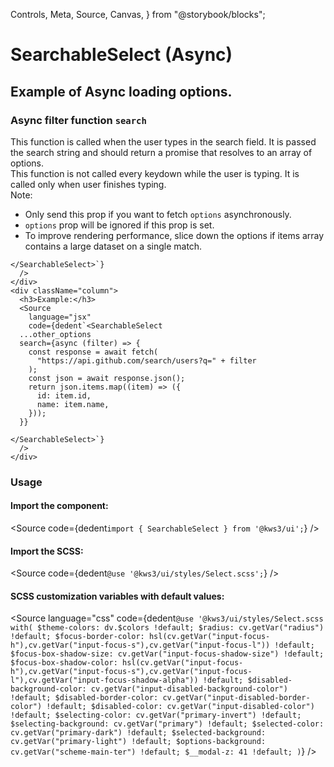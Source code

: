   Controls,
  Meta,
  Source,
  Canvas,
} from "@storybook/blocks";

<Version />

# SearchableSelect (Async)
## Example of Async loading options.

<Meta of={Stories} />
<Canvas />
<Controls />

<div className="notification is-primary is-light">
  <div className="columns">
    <div className="column">
      <h3>
        Async filter function <code>search</code>
      </h3>
      <div>
        This function is called when the user types in the search field.
        It is passed the search string and should return a promise that
        resolves to an array of options.
      </div>
      <div>
        This function is not called every keydown while the user is typing.
        It is called only when user finishes typing.
      </div>
      <div>
        Note: 
      </div>
      <ul>
        <li>Only send this prop if you want to fetch <code>options</code> asynchronously.</li>
        <li><code>options</code> prop will be ignored if this prop is set.</li>
        <li>To improve rendering performance, slice down the options if items array contains a large dataset on a single match.</li>
      </ul>
      <Source
        language="jsx"
        code={dedent`<SearchableSelect
      ...other_options
      search={async ()...... items.map(...).slice(0, 20);}
    
    </SearchableSelect>`}
      />
    </div>
    <div className="column">
      <h3>Example:</h3>
      <Source
        language="jsx"
        code={dedent`<SearchableSelect
      ...other_options
      search={async (filter) => {
        const response = await fetch(
          "https://api.github.com/search/users?q=" + filter
        );
        const json = await response.json();
        return json.items.map((item) => ({
          id: item.id,
          name: item.name,
        }));
      }}
    
    </SearchableSelect>`}
      />
    </div>
  </div>
</div>

### Usage

#### Import the component:

<Source
  code={dedent`import { SearchableSelect } from '@kws3/ui';`}
/>

#### Import the SCSS:

<Source
  code={dedent`@use '@kws3/ui/styles/Select.scss';`}
/>

#### SCSS customization variables with default values:

<Source
  language="css"
  code={dedent`
      @use '@kws3/ui/styles/Select.scss with(
        $theme-colors: dv.$colors !default;
        $radius: cv.getVar("radius") !default;
        $focus-border-color: hsl(cv.getVar("input-focus-h"),cv.getVar("input-focus-s"),cv.getVar("input-focus-l")) !default;
        $focus-box-shadow-size: cv.getVar("input-focus-shadow-size") !default;
        $focus-box-shadow-color: hsl(cv.getVar("input-focus-h"),cv.getVar("input-focus-s"),cv.getVar("input-focus-l"),cv.getVar("input-focus-shadow-alpha")) !default;
        $disabled-background-color: cv.getVar("input-disabled-background-color") !default;
        $disabled-border-color: cv.getVar("input-disabled-border-color") !default;
        $disabled-color: cv.getVar("input-disabled-color") !default;
        $selecting-color: cv.getVar("primary-invert") !default;
        $selecting-background: cv.getVar("primary") !default;
        $selected-color: cv.getVar("primary-dark") !default;
        $selected-background: cv.getVar("primary-light") !default;
        $options-background: cv.getVar("scheme-main-ter") !default;
        $__modal-z: 41 !default;
      )
    `}
/>
